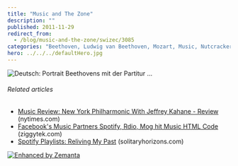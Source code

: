 ```yaml
---
title: "Music and The Zone"
description: ""
published: 2011-11-29
redirect_from:
  - /blog/music-and-the-zone/swizec/3085
categories: "Beethoven, Ludwig van Beethoven, Mozart, Music, Nutcracker, Pyotr Ilyich Tchaikovsky, Spotify, Uncategorized, Wolfgang Amadeus Mozart"
hero: ../../../defaultHero.jpg
---
```


![Deutsch: Portrait Beethovens mit der Partitur ...](http://upload.wikimedia.org/wikipedia/commons/thumb/6/6f/Beethoven.jpg/300px-Beethoven.jpg "Deutsch: Portrait Beethovens mit der Partitur ...")![]()![]()![]()![]()![]()

###### Related articles

- [Music Review: New York Philharmonic With Jeffrey Kahane - Review](http://r.zemanta.com/?u=http%3A//www10.nytimes.com/2011/11/24/arts/music/new-york-philharmonic-with-jeffrey-kahane-review.html%3F_r%3D5&a=63778269&rid=2c25175d-98f5-474c-bd1b-1c285ad79c0a&e=0c912b022057ed62cf99f3bcfdd4e73b) (nytimes.com)
- [Facebook's Music Partners Spotify, Rdio, Mog hit Music HTML Code](http://blog.ziggytek.com/2011/10/25/facebooks-music-partners-spotifyrdiomog-hit-music-html-code/) (ziggytek.com)
- [Spotify Playlists: Reliving My Past](http://solitaryhorizons.com/2011/11/28/spotify-playlists-reliving-my-past/) (solitaryhorizons.com)

[![Enhanced by Zemanta](http://img.zemanta.com/zemified_e.png?x-id=2c25175d-98f5-474c-bd1b-1c285ad79c0a)](http://www.zemanta.com/ "Enhanced by Zemanta")
